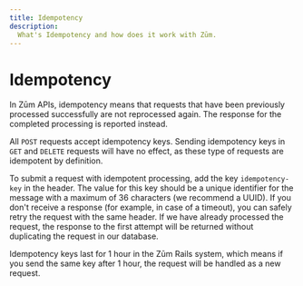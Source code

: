 ```yaml
---
title: Idempotency
description:
  What's Idempotency and how does it work with Zūm.
---
```


# Idempotency

In Zūm APIs, idempotency means that requests that have been previously processed successfully are not reprocessed again. The response for the completed processing is reported instead.

All `POST` requests accept idempotency keys. Sending idempotency keys in `GET` and `DELETE` requests will have no effect, as these type of requests are idempotent by definition.

To submit a request with idempotent processing, add the key `idempotency-key` in the header. The value for this key should be a unique identifier for the message with a maximum of 36 characters (we recommend a UUID). If you don't receive a response (for example, in case of a timeout), you can safely retry the request with the same header. If we have already processed the request, the response to the first attempt will be returned without duplicating the request in our database.

Idempotency keys last for 1 hour in the Zūm Rails system, which means if you send the same key after 1 hour, the request will be handled as a new request.
